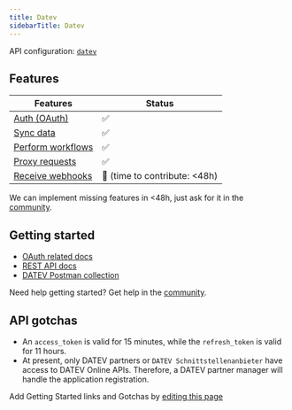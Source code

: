 ```yaml
---
title: Datev
sidebarTitle: Datev
---
```



<Overview />

API configuration: [`datev`](https://nango.dev/providers.yaml)

## Features

| Features | Status |
| - | - |
| [Auth (OAuth)](/guides/getting-started/authorize-an-api-from-your-app) | ✅ |
| [Sync data](/guides/getting-started/read-from-an-api) | ✅ |
| [Perform workflows](/guides/getting-started/write-to-an-api) | ✅ |
| [Proxy requests](/guides/proxy-requests-to-an-api) | ✅ |
| [Receive webhooks](/guides/receive-webhooks-from-an-api) | 🚫 (time to contribute: &lt;48h) |

<Tip>We can implement missing features in &lt;48h, just ask for it in the [community](https://nango.dev/slack).</Tip>

## Getting started

-   [OAuth related docs](https://developer.datev.de/datev/platform/en/node/133)
-   [REST API docs](https://developer.datev.de/datev/platform/en/online-apis)
-   [DATEV Postman collection](https://www.postman.com/adil-linuxbean/workspace/data/documentation/21088764-d2d642eb-6eea-4be6-8689-3d83c97d00ac?entity=request-21088764-842e0cb7-33bb-4263-8ec3-9244cbd547d3)

<Tip>Need help getting started? Get help in the [community](https://nango.dev/slack).</Tip>

## API gotchas

-   An `access_token` is valid for 15 minutes, while the `refresh_token` is valid for 11 hours.
-   At present, only DATEV partners or `DATEV Schnittstellenanbieter` have access to DATEV Online APIs. Therefore, a DATEV partner manager will handle the application registration.

<Note>Add Getting Started links and Gotchas by [editing this page](https://github.com/nangohq/nango/tree/master/docs-v2/integrations/all/datev.mdx)</Note>
